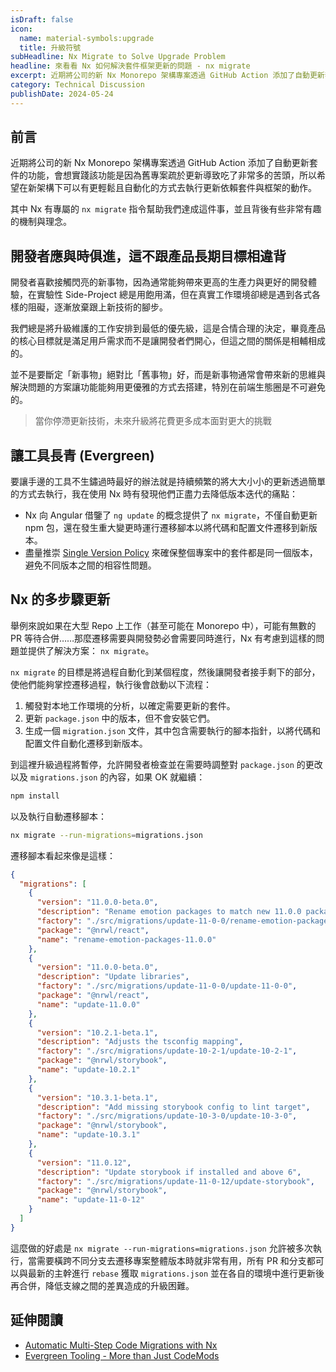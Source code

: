 ```yaml
---
isDraft: false
icon:
  name: material-symbols:upgrade
  title: 升級符號
subHeadline: Nx Migrate to Solve Upgrade Problem
headline: 來看看 Nx 如何解決套件框架更新的問題 - nx migrate
excerpt: 近期將公司的新 Nx Monorepo 架構專案透過 GitHub Action 添加了自動更新套件的功能，會想實踐該功能是因為舊專案疏於更新導致吃了非常多的苦頭，希望在新架構下可以有更輕鬆且自動化的方式去執行更新。其中 Nx 有專屬的 nx migrate 指令幫助我們達成這件事，並且背後有些非常有趣的機制與理念。
category: Technical Discussion
publishDate: 2024-05-24
---
```


## 前言

近期將公司的新 Nx Monorepo 架構專案透過 GitHub Action 添加了自動更新套件的功能，會想實踐該功能是因為舊專案疏於更新導致吃了非常多的苦頭，所以希望在新架構下可以有更輕鬆且自動化的方式去執行更新依賴套件與框架的動作。

其中 Nx 有專屬的 `nx migrate` 指令幫助我們達成這件事，並且背後有些非常有趣的機制與理念。

## 開發者應與時俱進，這不跟產品長期目標相違背

開發者喜歡接觸閃亮的新事物，因為通常能夠帶來更高的生產力與更好的開發體驗，在實驗性 Side-Project 總是用飽用滿，但在真實工作環境卻總是遇到各式各樣的阻礙，逐漸放棄跟上新技術的腳步。

我們總是將升級維護的工作安排到最低的優先級，這是合情合理的決定，畢竟產品的核心目標就是滿足用戶需求而不是讓開發者們開心，但這之間的關係是相輔相成的。

並不是要斷定「新事物」絕對比「舊事物」好，而是新事物通常會帶來新的思維與解決問題的方案讓功能能夠用更優雅的方式去搭建，特別在前端生態圈是不可避免的。

> 當你停滯更新技術，未來升級將花費更多成本面對更大的挑戰

## 讓工具長青 (Evergreen)

要讓手邊的工具不生鏽過時最好的辦法就是持續頻繁的將大大小小的更新透過簡單的方式去執行，我在使用 Nx 時有發現他們正盡力去降低版本迭代的痛點：

- Nx 向 Angular 借鑒了 `ng update` 的概念提供了 `nx migrate`，不僅自動更新 npm 包，還在發生重大變更時運行遷移腳本以將代碼和配置文件遷移到新版本。
- 盡量推崇 [Single Version Policy](https://nx.dev/concepts/decisions/dependency-management#single-version-policy) 來確保整個專案中的套件都是同一個版本，避免不同版本之間的相容性問題。

## Nx 的多步驟更新

舉例來說如果在大型 Repo 上工作（甚至可能在 Monorepo 中），可能有無數的 PR 等待合併……那麼遷移需要與開發勢必會需要同時進行，Nx 有考慮到這樣的問題並提供了解決方案： `nx migrate`。

`nx migrate` 的目標是將過程自動化到某個程度，然後讓開發者接手剩下的部分，使他們能夠掌控遷移過程，執行後會啟動以下流程：

1. 觸發對本地工作環境的分析，以確定需要更新的套件。
2. 更新 `package.json` 中的版本，但不會安裝它們。
3. 生成一個 `migration.json` 文件，其中包含需要執行的腳本指針，以將代碼和配置文件自動化遷移到新版本。

到這裡升級過程將暫停，允許開發者檢查並在需要時調整對 `package.json` 的更改以及 `migrations.json` 的內容，如果 OK 就繼續：

```bash
npm install
```

以及執行自動遷移腳本：

```bash
nx migrate --run-migrations=migrations.json
```

遷移腳本看起來像是這樣：

```json
{
  "migrations": [
    {
      "version": "11.0.0-beta.0",
      "description": "Rename emotion packages to match new 11.0.0 package names",
      "factory": "./src/migrations/update-11-0-0/rename-emotion-packages-11-0-0",
      "package": "@nrwl/react",
      "name": "rename-emotion-packages-11.0.0"
    },
    {
      "version": "11.0.0-beta.0",
      "description": "Update libraries",
      "factory": "./src/migrations/update-11-0-0/update-11-0-0",
      "package": "@nrwl/react",
      "name": "update-11.0.0"
    },
    {
      "version": "10.2.1-beta.1",
      "description": "Adjusts the tsconfig mapping",
      "factory": "./src/migrations/update-10-2-1/update-10-2-1",
      "package": "@nrwl/storybook",
      "name": "update-10.2.1"
    },
    {
      "version": "10.3.1-beta.1",
      "description": "Add missing storybook config to lint target",
      "factory": "./src/migrations/update-10-3-0/update-10-3-0",
      "package": "@nrwl/storybook",
      "name": "update-10.3.1"
    },
    {
      "version": "11.0.12",
      "description": "Update storybook if installed and above 6",
      "factory": "./src/migrations/update-11-0-12/update-storybook",
      "package": "@nrwl/storybook",
      "name": "update-11-0-12"
    }
  ]
}
```

這麼做的好處是 `nx migrate --run-migrations=migrations.json` 允許被多次執行，當需要橫跨不同分支去遷移專案整體版本時就非常有用，所有 PR 和分支都可以與最新的主幹進行 `rebase` 獲取 `migrations.json` 並在各自的環境中進行更新後再合併，降低支線之間的差異造成的升級困難。

## 延伸閱讀

- [Automatic Multi-Step Code Migrations with Nx](https://juri.dev/blog/2020/11/multi-step-automatic-code-migrations/)
- [Evergreen Tooling - More than Just CodeMods](https://dev.to/nx/evergreen-tooling-more-than-just-codemods-497a)

